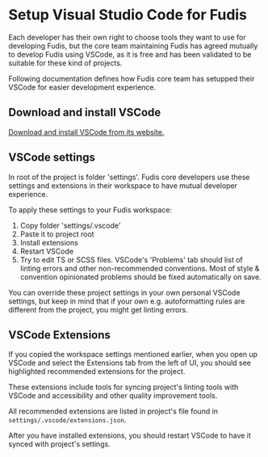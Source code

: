 
<Meta title="Documentation/Development/Setup VSCode" />

# Setup Visual Studio Code for Fudis

Each developer has their own right to choose tools they want to use for developing Fudis, but the core team maintaining Fudis has agreed mutually to develop Fudis using VSCode, as it is free and has been validated to be suitable for these kind of projects.

Following documentation defines how Fudis core team has setupped their VSCode for easier development experience.

## Download and install VSCode

[Download and install VSCode from its website.](https://code.visualstudio.com/)

## VSCode settings

In root of the project is folder 'settings'. Fudis core developers use these settings and extensions in their workspace to have mutual developer experience.

To apply these settings to your Fudis workspace:

1. Copy folder 'settings/.vscode'
2. Paste it to project root
3. Install extensions
4. Restart VSCode
5. Try to edit TS or SCSS files. VSCode's 'Problems' tab should list of linting errors and other non-recommended conventions. Most of style & convention opinionated problems should be fixed automatically on save.

You can override these project settings in your own personal VSCode settings, but keep in mind that if your own e.g. autoformatting rules are different from the project, you might get linting errors.

## VSCode Extensions

If you copied the workspace settings mentioned earlier, when you open up VSCode and select the Extensions tab from the left of UI, you should see highlighted recommended extensions for the project.

These extensions include tools for syncing project's linting tools with VSCode and accessibility and other quality improvement tools.

All recommended extensions are listed in project's file found in `settings/.vscode/extensions.json`.

After you have installed extensions, you should restart VSCode to have it synced with project's settings.
